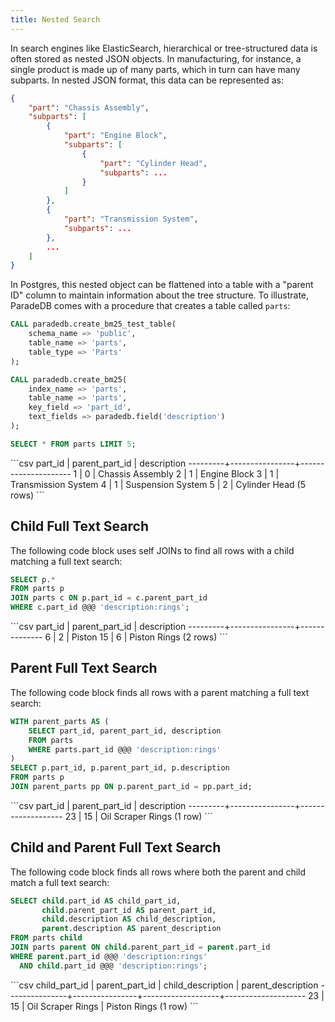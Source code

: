 ```yaml
---
title: Nested Search
---
```


In search engines like ElasticSearch, hierarchical or tree-structured data is often stored as nested JSON objects.
In manufacturing, for instance, a single product is made up of many parts, which in turn can have many subparts. In nested JSON format, this data can be represented as:

```json
{
    "part": "Chassis Assembly",
    "subparts": [
        {
            "part": "Engine Block",
            "subparts": [
                {
                    "part": "Cylinder Head",
                    "subparts": ...
                }
            ]
        },
        {
            "part": "Transmission System",
            "subparts": ...
        },
        ...
    ]
}
```

In Postgres, this nested object can be flattened into a table with a "parent ID" column to maintain information about the tree structure. To illustrate, ParadeDB comes with a procedure that creates a table called `parts`:

```sql
CALL paradedb.create_bm25_test_table(
    schema_name => 'public',
    table_name => 'parts',
    table_type => 'Parts'
);

CALL paradedb.create_bm25(
    index_name => 'parts',
    table_name => 'parts',
    key_field => 'part_id',
    text_fields => paradedb.field('description')
);

SELECT * FROM parts LIMIT 5;
```

<Accordion title="Expected Response">
```csv
 part_id | parent_part_id |     description
---------+----------------+---------------------
       1 |              0 | Chassis Assembly
       2 |              1 | Engine Block
       3 |              1 | Transmission System
       4 |              1 | Suspension System
       5 |              2 | Cylinder Head
(5 rows)
```
</Accordion>

## Child Full Text Search

The following code block uses self JOINs to find all rows with a child matching a full text search:

```sql
SELECT p.*
FROM parts p
JOIN parts c ON p.part_id = c.parent_part_id
WHERE c.part_id @@@ 'description:rings';
```

<Accordion title="Expected Response">
```csv
 part_id | parent_part_id | description
---------+----------------+--------------
       6 |              2 | Piston
      15 |              6 | Piston Rings
(2 rows)
```
</Accordion>

## Parent Full Text Search

The following code block finds all rows with a parent matching a full text search:

```sql
WITH parent_parts AS (
    SELECT part_id, parent_part_id, description
    FROM parts
    WHERE parts.part_id @@@ 'description:rings'
)
SELECT p.part_id, p.parent_part_id, p.description
FROM parts p
JOIN parent_parts pp ON p.parent_part_id = pp.part_id;
```

<Accordion title="Expected Response">
```csv
 part_id | parent_part_id |    description
---------+----------------+-------------------
      23 |             15 | Oil Scraper Rings
(1 row)
```
</Accordion>

## Child and Parent Full Text Search

The following code block finds all rows where both the parent and child match a full text search:

```sql
SELECT child.part_id AS child_part_id,
       child.parent_part_id AS parent_part_id,
       child.description AS child_description,
       parent.description AS parent_description
FROM parts child
JOIN parts parent ON child.parent_part_id = parent.part_id
WHERE parent.part_id @@@ 'description:rings'
  AND child.part_id @@@ 'description:rings';
```

<Accordion title="Expected Response">
```csv
 child_part_id | parent_part_id | child_description | parent_description
---------------+----------------+-------------------+--------------------
            23 |             15 | Oil Scraper Rings | Piston Rings
(1 row)
```
</Accordion>
